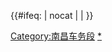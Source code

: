 {{Navbox
|name  =南昌车务段
|title =[[南昌车务段]]管辖的车站列表
|bodyclass = hlist
|state =uncollapsed
|image = 
|imagestyle = 
|imageleft =
|imageleftstyle = 
|above='''总部：'''江西省南昌市青云谱区青云谱镇南莲路668号
| group1 = [[沪昆线]]
| list1  = … {{站|鹰潭|color=#888888}}<sub><该站为路局直属站></sub> - {{站|余江}} - {{站|东乡}} - [[衙前站 (南昌市)|衙前]] - {{站|进贤}} - {{站|温家圳}} - {{站|梁家渡}} - {{站|潭岗}} - {{站|丰城}} - {{站|拖船埠}} - {{站|樟树}} - {{站|张家山}} - <sub><以下为[[宜春车务段]]所辖></sub>{{站|临江镇|color=#888888}} …
| group2 = [[沪昆高速线]]
| list2  = … {{站|鹰潭北|color=#888888}}<sub><该站为鹰潭车站所辖></sub> - {{站|抚州东}} - {{站|进贤南}} - <sub><该站为南昌车站所辖></sub>{{站|南昌西|color=#888888}} …
| group3 = [[京九线]]
| list3  = … {{站|乐化|color=#888888}}<sub><以上为[[九江车务段]]所辖></sub> - {{站|南昌北}} - {{站|南昌|color=#888888}}<sub><该站为路局直属站></sub> - {{站|南昌南}} - {{站|莲塘}} - {{站|横岗}} - {{站|向塘|color=#888888}}<sub><该站为向塘西车站所辖></sub> - {{站|向塘西|color=#888888}}<sub><该站为路局直属站></sub> - {{站|三江镇}} - {{站|张巷}} - {{站|丰城南}} - {{站|樟树东}} - {{站|大洋洲}} - {{站|新干}} - <sub><以下为[[赣州车务段]]所辖></sub>{{站|峡江|color=#888888}} …
| group4 = [[昌福线]]
| list4  = {{站|南昌西|color=#888888}}<sub><该站为南昌车站所辖></sub> - {{站|三江镇}} - {{站|大岗}} - {{站|抚州北}} - {{站|抚州}} - {{站|腾桥}} - {{站|南城}} - {{站|南丰}} - <sub><以下为[[永安车务段]]所辖></sub>{{站|建宁县北|color=#888888}} …
| group5 = [[南昌西环线]]
| list5  = {{站|乐化|color=#888888}}<sub><该站为[[九江车务段]]所辖></sub> - {{站|生米}} - <sub><该站为向塘西车站所辖></sub>{{站|向塘|color=#888888}}
| group6 = [[张塘线]]
| list6  = {{站|张家山}} - {{站|八景}} - {{站|董家}} - [[梅林站 (中国大陆)|梅林]] - [[上塘站 (丰城)|上塘]]
| group7 = [[八建线]]
| list7  = {{站|八景}} - {{站|协塘}} - {{站|珠山}} - {{站|建山}}
| group8 = [[抚江线]]
| list8  = {{站|抚州北}} - {{站|临川}} - {{站|崇仁}} - {{站|江边村}}

|belowstyle = text-align: left; font-size: 80%;
|below = '''注：'''车站前后有“<>”注解的车站均不属于南昌车务段管辖，为了方便显示之间关系而标出。
}}<includeonly>{{#ifeq: {{{1}}} | nocat | <!--空--> | [[Category:南昌车务段]] }}</includeonly>
<noinclude><noinclude>
[[Category:南昌车务段|*]]

</noinclude>
